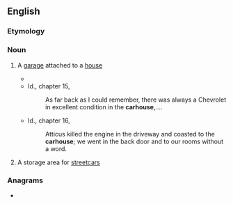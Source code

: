 {{also|car-house}}
==English==

===Etymology===
{{compound|car|house|lang=en}}

===Noun===
{{en-noun}}
# {{lb|en|US}} A [[garage]] attached to a [[house]]
#* {{quote-text|year=1960|author={{w|Harper Lee}}|title={{w|To Kill a Mockingbird}}|chapter=10|passage=Jem picked up a rock and threw it jubilantly at the '''carhouse'''.}}
#* Id., chapter 15,
#*: As far back as I could remember, there was always a Chevrolet in excellent condition in the '''carhouse''',....
#* Id., chapter 16,
#*: Atticus killed the engine in the driveway and coasted to the '''carhouse'''; we went in the back door and to our rooms without a word.
# {{lb|en|US|dated}} A storage area for [[streetcar]]s

===Anagrams===
* {{anagrams|en|housecar}}